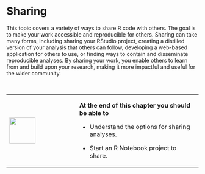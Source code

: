 # Sharing
This topic covers a variety of ways to share R code with others. The goal is to make your work accessible and reproducible for others. Sharing can take many forms, including sharing your RStudio project, creating a distilled version of your analysis that others can follow, developing a web-based application for others to use, or finding ways to contain and disseminate reproducible analyses. By sharing your work, you enable others to learn from and build upon your research, making it more impactful and useful for the wider community.

\

+---------------------------------+----------------------------------------------------------+
| ![](images/03.png){height="68"} | **At the end of this chapter you should be able to**     |
|                                 |                                                          |
|                                 | -   Understand the options for sharing analyses.         |
|                                 |                                                          |
|                                 | -   Start an R Notebook project to share.                |
+---------------------------------+----------------------------------------------------------+

\

